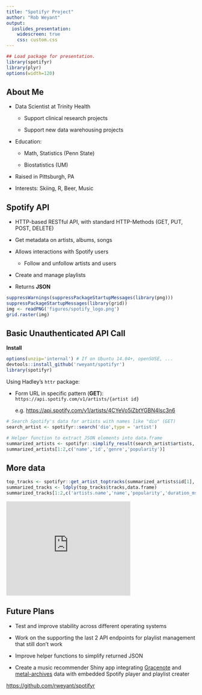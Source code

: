 ```yaml
---
title: "Spotifyr Project"
author: "Rob Weyant"
output: 
  ioslides_presentation:
    widescreen: true
    css: custom.css
---
```



```r
## Load package for presentation.  
library(spotifyr)
library(plyr)
options(width=120)
```

## About Me {.bigger}

- Data Scientist at Trinity Health

    + Support clinical research projects
    
    + Support new data warehousing projects
    
- Education: 

    + Math, Statistics (Penn State)
    
    + Biostatistics (UM)

- Raised in Pittsburgh, PA

- Interests: Skiing, R, Beer, Music

## Spotify API {.normal}

- HTTP-based RESTful API, with standard HTTP-Methods (GET, PUT, POST, DELETE)

- Get metadata on artists, albums, songs

- Allows interactions with Spotify users

    + Follow and unfollow artists and users

- Create and manage playlists

- Returns **JSON**

```r
suppressWarnings(suppressPackageStartupMessages(library(png)))
suppressPackageStartupMessages(library(grid))
img <- readPNG('figures/spotify_logo.png')
grid.raster(img)
```

## Basic Unauthenticated API Call {.smaller .blackcode }

**Install**
```r
options(unzip='internal') # If on Ubuntu 14.04+, openSUSE, ...
devtools::install_github('rweyant/spotifyr')
library(spotifyr)
```

Using Hadley's `httr` package:

- Form URL in specific pattern (**GET**): `https://api.spotify.com/v1/artists/{artist id}`

  e.g. [https://api.spotify.com/v1/artists/4CYeVo5iZbtYGBN4Isc3n6](https://api.spotify.com/v1/artists/6mdiAmATAx73kdxrNrnlao)

```r
# Search Spotify's data for artists with names like "dio" (GET)
search_artist <- spotifyr::search('dio',type = 'artist')

# Helper function to extract JSON elements into data.frame
summarized_artists <- spotifyr::simplify_result(search_artist$artists, type='artists')
summarized_artists[1:2,c('name','id','genre','popularity')]
```

## More data {.smaller .blackcode}

```r
top_tracks <- spotifyr::get_artist_toptracks(summarized_artists$id[1],'us')
summarized_tracks <- ldply(top_tracks$tracks,data.frame)
summarized_tracks[1:2,c('artists.name','name','popularity','duration_ms','id')]
```

<iframe src="https://embed.spotify.com/?uri=spotify:track:6hUrzrmbteorudAVzv4x4A" width="330" height="250" frameborder="0" allowtransparency="true"></iframe>


## Future Plans {.bigger}

- Test and improve stability across different operating systems

- Work on the supporting the last 2 API endpoints for playlist management that still don't work 

- Improve helper functions to simplify returned JSON

- Create a music recommender Shiny app integrating [Gracenote](https://developer.gracenote.com/music-platforms) and [metal-archives](metal-archives.com) data with embedded Spotify player and playlist creater 

[https://github.com/rweyant/spotifyr](https://github.com/rweyant/spotifyr)



